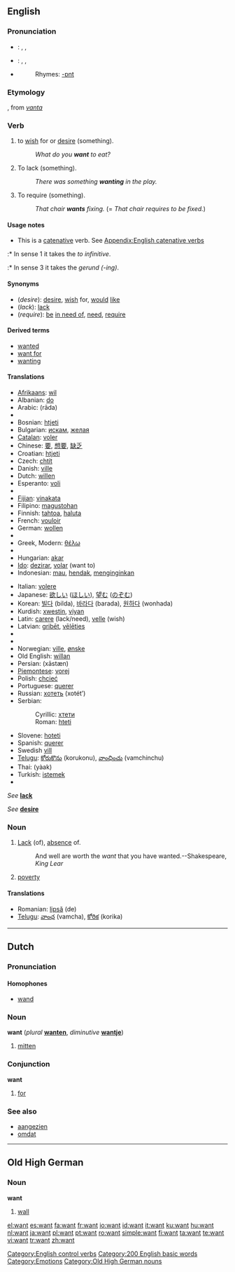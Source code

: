 {{wikipedia|dab=want (disambiguation)|want}}
==English==

{{rank|quite|brought|woman|232|want|home|whose|words}}

===Pronunciation===
*{{italbrac|UK}}: {{AHD|/wŏnt/}}, {{IPA|/wɒnt/}}, {{SAMPA|/wQnt/}}
*{{italbrac|[[General American|US]]}}: {{AHD|/wänt/}}, {{IPA|/wɑnt/}}, {{SAMPA|/wAnt/}}
*{{audio|en-us-want.ogg|Audio (US)}}
*:Rhymes: [[Rhymes:English:-ɒnt|-ɒnt]]

===Etymology===
{{ME.}}, from {{ON.}} ''[[vanta]]''

===Verb===
{{en-verb}}

# {{transitive}} to [[wish]] for or [[desire]] (something).
#:''What do you '''want''' to eat?''
# {{transitive}} To lack (something).
#:''There was something '''wanting''' in the play.''
# {{context|transitive|informal}} To require (something).
#:''That chair '''wants''' fixing.'' (= ''That chair requires to be fixed.'')

====Usage notes====
* This is a [[catenative]] verb. See [[Appendix:English catenative verbs]]
:* In sense 1 it takes the ''to infinitive''.
:* In sense 3 it takes the ''gerund (-ing)''.

====Synonyms====
*(''desire''): [[desire]], [[wish]] for, [[would]] [[like]]
*(''lack''): [[lack]]
*(''require''): [[be]] [[in need of]], [[need]], [[require]]

====Derived terms====
*[[wanted]]<!--adjective, as in "wanted man"-->
*[[want for]]<!--as in "want for nothing"-->
*[[wanting]]<!--adjective, as in "leave something wanting"-->

====Translations====
{{trans-top|desire}}
*[[Afrikaans]]: [[wil]]
*Albanian: [[do]]
*Arabic: {{Arab|[[راد]]}} (rāda)
*{{trreq|Armenian}}
*Bosnian: [[htjeti]]
*Bulgarian: [[искам]], [[желая]]
*[[Catalan]]: [[voler]]
*Chinese: [[要]], [[想要]], [[缺乏]]
*Croatian: [[htjeti]]
*Czech: [[chtít]]
*Danish: [[ville]]
*Dutch: [[willen]]
*Esperanto: [[voli]]
*{{trreq|Estonian}}
*[[Fijian]]: [[vinakata]]
*Filipino: [[magustohan]]
*Finnish: [[tahtoa]], [[haluta]]
*French: [[vouloir]]
*German: [[wollen]]
*{{trreq|Greek, Ancient}}
*Greek, Modern: [[θέλω]]
*{{trreq|Hebrew}}
*Hungarian: [[akar]]
*[[Ido]]: [[dezirar]], [[volar]] (want to)
*Indonesian: [[mau]], [[hendak]], [[ingin|menginginkan]]
{{trans-mid}}
*Italian: [[volere]]
*Japanese: [[欲しい]] ([[ほしい]]), [[望む]] ([[のぞむ]])
*Korean: [[빌다]] (bilda), [[바라다]] (barada), [[원하다]] (wonhada)
*Kurdish: [[xwestin]], [[viyan]]
*Latin: [[carere]] (lack/need), [[velle]] (wish)
*Latvian: [[gribēt]], [[vēlēties]]
*{{trreq|Lithuanian}}
*{{trreq|Mongolian}}
*Norwegian: [[ville]], [[ønske]]
*Old English: [[willan]]
*Persian: {{FAchar|[[خواستن]]}} (xāstæn)
*[[Piemontese]]: [[vorej]]
*Polish: [[chcieć]]
*Portuguese: [[querer]]
*Russian: [[хотеть]] (xotét’)
*Serbian:
*:Cyrillic: [[хтети]]
*:Roman: [[hteti]]
*Slovene: [[hoteti]]
*Spanish: [[querer]]
*Swedish [[vill]]
*[[Telugu]]: [[కోరుకొను]] (korukonu), [[వాంఛించు]] (vamchinchu)
*Thai: {{Thai|[[อยาก]]}} (yàak)
*Turkish: [[istemek]]
*{{trreq|Vietnamese}}
{{trans-bottom}}

{{trans-top|lack}}
''See'' '''[[lack]]'''
{{trans-mid}}
{{trans-bottom}}

{{trans-top|desire}}
''See'' '''[[desire]]'''
{{trans-mid}}
{{trans-bottom}}

===Noun===
{{wikipedia}}
{{en-noun|s|-}}

# [[Lack]] (of), [[absence]] of.
#:And well are worth the ''want'' that you have wanted.--Shakespeare, ''King Lear''
# [[poverty]]

====Translations====
{{trans-top|lack (of)}}
{{trans-mid}}
*Romanian: [[lipsă]] (de) {{f}}
*[[Telugu]]: [[వాంఛ]] (vamcha), [[కోరిక]] (korika)
{{trans-bottom}}

{{trans-top|poverty}}
{{trans-mid}}
{{trans-bottom}}

[[Category:English control verbs]]

----

==Dutch==

===Pronunciation===

====Homophones====
*[[wand#Dutch|wand]]

===Noun===
'''want''' {{f}} (''plural'' '''[[wanten]]''', ''diminutive'' '''[[wantje]]''')

# [[mitten]]

===Conjunction===
'''want'''

# [[for]]

===See also===
*[[aangezien]]
*[[omdat]]

----

==Old High German==

===Noun===
'''want''' {{f}}

# [[wall]]

[[Category:200 English basic words]]
[[Category:Emotions]]
[[Category:Old High German nouns]]

[[el:want]]
[[es:want]]
[[fa:want]]
[[fr:want]]
[[io:want]]
[[id:want]]
[[it:want]]
[[ku:want]]
[[hu:want]]
[[nl:want]]
[[ja:want]]
[[pl:want]]
[[pt:want]]
[[ro:want]]
[[simple:want]]
[[fi:want]]
[[ta:want]]
[[te:want]]
[[vi:want]]
[[tr:want]]
[[zh:want]]